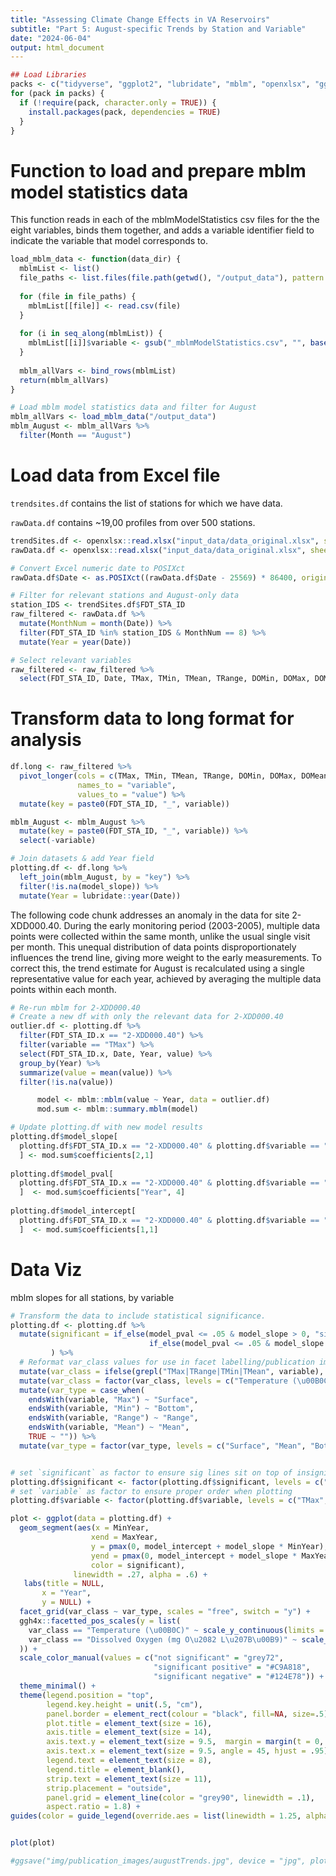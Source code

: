 ```yaml
---
title: "Assessing Climate Change Effects in VA Reservoirs"
subtitle: "Part 5: August-specific Trends by Station and Variable"
date: "2024-06-04"
output: html_document
---
```


```r
## Load Libraries
packs <- c("tidyverse", "ggplot2", "lubridate", "mblm", "openxlsx", "ggh4x")
for (pack in packs) {
  if (!require(pack, character.only = TRUE)) {
    install.packages(pack, dependencies = TRUE)
  }
}

```

# Function to load and prepare mblm model statistics data

This function reads in each of the mblmModelStatistics csv files for the the eight variables, binds them together, and adds a variable identifier field to indicate the variable that model corresponds to.

```r
load_mblm_data <- function(data_dir) {
  mblmList <- list()
  file_paths <- list.files(file.path(getwd(), "/output_data"), pattern = "mblmModelStatistics", full.names = TRUE)
  
  for (file in file_paths) {
    mblmList[[file]] <- read.csv(file)
  }
  
  for (i in seq_along(mblmList)) {
    mblmList[[i]]$variable <- gsub("_mblmModelStatistics.csv", "", basename(file_paths[i]))
  }
  
  mblm_allVars <- bind_rows(mblmList)
  return(mblm_allVars)
}

# Load mblm model statistics data and filter for August
mblm_allVars <- load_mblm_data("/output_data")
mblm_August <- mblm_allVars %>% 
  filter(Month == "August")

```


# Load data from Excel file

`trendsites.df` contains the list of stations for which we have data.

`rawData.df` contains ~19,00 profiles from over 500 stations. 

```r
trendSites.df <- openxlsx::read.xlsx("input_data/data_original.xlsx", sheet = 2)
rawData.df <- openxlsx::read.xlsx("input_data/data_original.xlsx", sheet = 3)

# Convert Excel numeric date to POSIXct
rawData.df$Date <- as.POSIXct((rawData.df$Date - 25569) * 86400, origin = "1970-01-01", tz = "UTC")

# Filter for relevant stations and August-only data
station_IDS <- trendSites.df$FDT_STA_ID
raw_filtered <- rawData.df %>%
  mutate(MonthNum = month(Date)) %>%
  filter(FDT_STA_ID %in% station_IDS & MonthNum == 8) %>%
  mutate(Year = year(Date))

# Select relevant variables
raw_filtered <- raw_filtered %>%
  select(FDT_STA_ID, Date, TMax, TMin, TMean, TRange, DOMin, DOMax, DOMean, DORange, MaxYear, MinYear)

```


# Transform data to long format for analysis

```r
df.long <- raw_filtered %>%
  pivot_longer(cols = c(TMax, TMin, TMean, TRange, DOMin, DOMax, DOMean, DORange),
               names_to = "variable",
               values_to = "value") %>%
  mutate(key = paste0(FDT_STA_ID, "_", variable))

mblm_August <- mblm_August %>%
  mutate(key = paste0(FDT_STA_ID, "_", variable)) %>%
  select(-variable)

# Join datasets & add Year field
plotting.df <- df.long %>%
  left_join(mblm_August, by = "key") %>%
  filter(!is.na(model_slope)) %>%
  mutate(Year = lubridate::year(Date))

```



The following code chunk addresses an anomaly in the data for site 2-XDD000.40. During the early monitoring period (2003-2005), multiple data points were collected within the same month, unlike the usual single visit per month. This unequal distribution of data points disproportionately influences the trend line, giving more weight to the early measurements. To correct this, the trend estimate for August is recalculated using a single representative value for each year, achieved by averaging the multiple data points within each month. 

```r
# Re-run mblm for 2-XDD000.40
# Create a new df with only the relevant data for 2-XDD000.40
outlier.df <- plotting.df %>%
  filter(FDT_STA_ID.x == "2-XDD000.40") %>% 
  filter(variable == "TMax") %>%
  select(FDT_STA_ID.x, Date, Year, value) %>%
  group_by(Year) %>%
  summarize(value = mean(value)) %>%
  filter(!is.na(value))

      model <- mblm::mblm(value ~ Year, data = outlier.df)
      mod.sum <- mblm::summary.mblm(model)

# Update plotting.df with new model results      
plotting.df$model_slope[
  plotting.df$FDT_STA_ID.x == "2-XDD000.40" & plotting.df$variable == "TMax"
  ] <- mod.sum$coefficients[2,1]
  
plotting.df$model_pval[
  plotting.df$FDT_STA_ID.x == "2-XDD000.40" & plotting.df$variable == "TMax"
  ]  <- mod.sum$coefficients["Year", 4]
        
plotting.df$model_intercept[
  plotting.df$FDT_STA_ID.x == "2-XDD000.40" & plotting.df$variable == "TMax"
  ]  <- mod.sum$coefficients[1,1]

```


# Data Viz

mblm slopes for all stations, by variable

```r
# Transform the data to include statistical significance. 
plotting.df <- plotting.df %>%
  mutate(significant = if_else(model_pval <= .05 & model_slope > 0, "significant positive", 
                               if_else(model_pval <= .05 & model_slope < 0, "significant negative", "not significant"))
         ) %>%
  # Reformat var_class values for use in facet labelling/publication image
  mutate(var_class = ifelse(grepl("TMax|TRange|TMin|TMean", variable), "Temperature (\u00B0C)", "Dissolved Oxygen (mg O\u2082 L\u207B\u00B9)")) %>%
  mutate(var_class = factor(var_class, levels = c("Temperature (\u00B0C)", "Dissolved Oxygen (mg O\u2082 L\u207B\u00B9)"))) %>%
  mutate(var_type = case_when(
    endsWith(variable, "Max") ~ "Surface",
    endsWith(variable, "Min") ~ "Bottom",
    endsWith(variable, "Range") ~ "Range",
    endsWith(variable, "Mean") ~ "Mean",
    TRUE ~ "")) %>%
  mutate(var_type = factor(var_type, levels = c("Surface", "Mean", "Bottom", "Range")))


# set `significant` as factor to ensure sig lines sit on top of insignificant lines
plotting.df$significant <- factor(plotting.df$significant, levels = c("significant positive", "significant negative", "not significant"))
# set `variable` as factor to ensure proper order when plotting
plotting.df$variable <- factor(plotting.df$variable, levels = c("TMax", "TMean", "TMin", "TRange", "DOMax", "DOMean", "DOMin", "DORange"))

```


```r

plot <- ggplot(data = plotting.df) +
  geom_segment(aes(x = MinYear, 
                  xend = MaxYear,
                  y = pmax(0, model_intercept + model_slope * MinYear), 
                  yend = pmax(0, model_intercept + model_slope * MaxYear),
                  color = significant),
              linewidth = .27, alpha = .6) +
   labs(title = NULL,
       x = "Year",
       y = NULL) +  
  facet_grid(var_class ~ var_type, scales = "free", switch = "y") +
  ggh4x::facetted_pos_scales(y = list(
    var_class == "Temperature (\u00B0C)" ~ scale_y_continuous(limits = c(0,40)),
    var_class == "Dissolved Oxygen (mg O\u2082 L\u207B\u00B9)" ~ scale_y_continuous(limits = c(0,20))
  )) +
  scale_color_manual(values = c("not significant" = "grey72", 
                                "significant positive" = "#C9A818", 
                                "significant negative" = "#124E78")) +
  theme_minimal() + 
  theme(legend.position = "top",
        legend.key.height = unit(.5, "cm"),
        panel.border = element_rect(colour = "black", fill=NA, size=.5),
        plot.title = element_text(size = 16),
        axis.title = element_text(size = 14), 
        axis.text.y = element_text(size = 9.5,  margin = margin(t = 0, r = 3, b = 0, l = 0)), 
        axis.text.x = element_text(size = 9.5, angle = 45, hjust = .95),
        legend.text = element_text(size = 8),  
        legend.title = element_blank(),
        strip.text = element_text(size = 11),
        strip.placement = "outside",
        panel.grid = element_line(color = "grey90", linewidth = .1),
        aspect.ratio = 1.8) +
guides(color = guide_legend(override.aes = list(linewidth = 1.25, alpha = .9)))


plot(plot)

#ggsave("img/publication_images/augustTrends.jpg", device = "jpg", plot, dpi = 1000, width = 7, height = 7, units = "in")


```